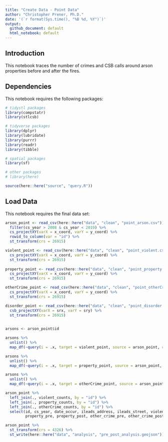 ```yaml
---
title: "Create Data - Point Data"
author: "Christopher Prener, Ph.D."
date: '(`r format(Sys.time(), "%B %d, %Y")`)'
output: 
  github_document: default
  html_notebook: default 
---
```


## Introduction
This notebook traces the number of crimes and CSB calls around arson properties before and after the fires.

## Dependencies
This notebook requires the following packages:

```r
# tidystl packages
library(compstatr)
library(stlcsb)

# tidyverse packages
library(dplyr)
library(lubridate)
library(purrr)
library(readr)
library(tibble)

# spatial packages
library(sf)

# other packages
# library(here)
```

```r
source(here::here("source", "query.R"))
```


## Load Data
This notebook requires the final data set:

```r
arson_point <- read_csv(here::here("data", "clean", "point_arson.csv")) %>%
  filter(cs_year > 2008 & cs_year < 2019) %>%
  cs_projectXY(varX = x_coord, varY = y_coord) %>%
  rowid_to_column(var = "id") %>%
  st_transform(crs = 26915)

violent_point <- read_csv(here::here("data", "clean", "point_violent.csv")) %>%
  cs_projectXY(varX = x_coord, varY = y_coord) %>%
  st_transform(crs = 26915)
  
property_point <- read_csv(here::here("data", "clean", "point_property.csv")) %>%
  cs_projectXY(varX = x_coord, varY = y_coord) %>%
  st_transform(crs = 26915)

otherCrime_point <- read_csv(here::here("data", "clean", "point_otherCrimes.csv")) %>%
  cs_projectXY(varX = x_coord, varY = y_coord) %>%
  st_transform(crs = 26915)

disorder_point <- read_csv(here::here("data", "clean", "point_disorder.csv")) %>%
  csb_projectXY(varX = srx, varY = sry) %>%
  st_transform(crs = 26915)
  
```


```r
arsons <- arson_point$id

arsons %>%
  unlist() %>%
  map_df(~query(i = .x, target = violent_point, source = arson_point, category = "violent")) -> violent_counts
```

```r
arsons %>%
  unlist() %>%
  map_df(~query(i = .x, target = property_point, source = arson_point, category = "property")) -> property_counts
```



```r
arsons %>%
  unlist() %>%
  map_df(~query(i = .x, target = otherCrime_point, source = arson_point, category = "other crime")) -> otherCrime_counts
```

```r
arson_point %>%
  left_join(., violent_counts, by = "id") %>%
  left_join(., property_counts, by = "id") %>%
  left_join(., otherCrime_counts, by = "id") %>%
  select(id, cs_year, date_occur, ileads_address, ileads_street, violent_pre, violent_post, 
         property_pre, property_post, other_crime_pre, other_crime_post) -> arson_point
```

```r
arson_point %>%
  st_transform(crs = 4326) %>%
  st_write(here::here("data", "analysis", "pre_post_analysis.geojson"))
```




